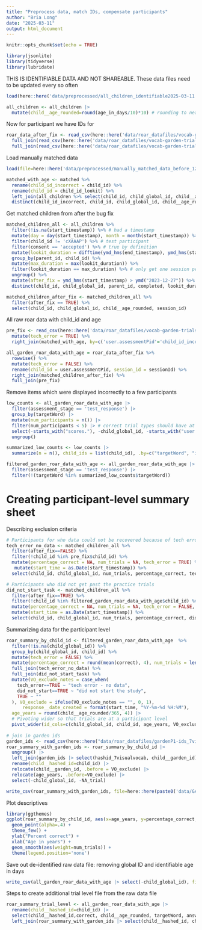 ```yaml
---
title: "Preprocess data, match IDs, compensate participants"
author: "Bria Long"
date: "2025-03-11"
output: html_document
---
```


```r
knitr::opts_chunk$set(echo = TRUE)
```

```r
library(jsonlite)
library(tidyverse)
library(lubridate)
```

THIS IS IDENTIFIABLE DATA AND NOT SHAREABLE.
These data files need to be updated every so often
```r
load(here::here('data/preprocessed/all_children_identifiable2025-03-11.RData'))

all_children <- all_children |> 
  mutate(child__age_rounded=round(age_in_days/10)*10) # rounding to nearest tenth to de-identify
```

Now for participant we have IDs for
```r
roar_data_after_fix <- read_csv(here::here('data/roar_datafiles/vocab-garden-trials-04262024-v2.csv')) %>%
  full_join(read_csv(here::here('data/roar_datafiles/vocab-garden-trials-04262024-v1.csv'))) %>%
  full_join(read_csv(here::here('data/roar_datafiles/vocab-garden-trials-04262024-08262024.csv')))
```

Load manually matched data
```r
load(file=here::here('data/preprocessed/manually_matched_data_before_122823.RData'))

matched_with_age <- matched %>%
  rename(child_id_incorrect = child_id) %>%
  rename(child_id = child_id_lookit) %>%
  left_join(all_children %>% select(child_id, child_global_id, child__age_rounded)) %>% # add back age
  distinct(child_id_incorrect, child_id, child_global_id, child__age_rounded) # keeping distinct entry in case participant tried to participate multiple times in the same day
```

Get matched children from after the bug fix 
```r
matched_children_all <- all_children %>%
  filter(!is.na(start_timestamp)) %>% # had a timestamp
  mutate(day = day(start_timestamp), month = month(start_timestamp)) %>%
  filter(child_id != 'cXAAAP') %>% # test participant
  filter(consent == 'accepted') %>% # true by definition
  mutate(lookit_duration = difftime(ymd_hms(end_timestamp), ymd_hms(start_timestamp), units='mins')) %>%
  group_by(parent_id, child_id) %>%
  mutate(max_duration = max(lookit_duration)) %>%
  filter(lookit_duration == max_duration) %>% # only get one session per child, sometimes they attempted twice
  ungroup() %>%
  mutate(after_fix = ymd_hms(start_timestamp) > ymd("2023-12-27")) %>%
  distinct(child_id, child_global_id, parent_id, completed, lookit_duration, start_timestamp, child__age_rounded, after_fix, session_id)

matched_children_after_fix <- matched_children_all %>%
  filter(after_fix == TRUE) %>% 
  select(child_id, child_global_id, child__age_rounded, session_id)
```

All raw roar data with child_id and age
```r
pre_fix <- read_csv(here::here('data/roar_datafiles/vocab-garden-trials-122723.csv')) %>%
  mutate(tech_error = TRUE) %>%
  right_join(matched_with_age, by=c('user.assessmentPid'='child_id_incorrect')) 

all_garden_roar_data_with_age = roar_data_after_fix %>%
  rowwise() %>%
  mutate(tech_error = FALSE) %>%
  rename(child_id = user.assessmentPid, session_id = sessionId) %>%
  right_join(matched_children_after_fix) %>% 
  full_join(pre_fix) 
```
Remove items which were displayed incorrectly to a few participants
```r
low_counts <- all_garden_roar_data_with_age |>
  filter(assessment_stage == 'test_response') |>
  group_by(targetWord) |>
  mutate(num_participants = n()) |>
  filter(num_participants < 5) |> # correct trial types should have at least 10 participants 
  select(-starts_with("scores."), -child_global_id, -starts_with("user.")) |>
  ungroup()

summarized_low_counts <- low_counts |>
  summarize(n = n(), child_ids = list(child_id), .by=c("targetWord", "itemSource"))

filtered_garden_roar_data_with_age <- all_garden_roar_data_with_age |>
  filter(assessment_stage == 'test_response') |>
  filter(!(targetWord %in% summarized_low_counts$targetWord))
```

# Creating participant-level summary sheet

Describing exclusion criteria
```r
# Participants for who data could not be recovered because of tech error
tech_error_no_data <- matched_children_all %>% 
  filter(after_fix==FALSE) %>%
  filter(!child_id %in% pre_fix$child_id) %>%
  mutate(percentage_correct = NA, num_trials = NA, tech_error = TRUE) %>%
   mutate(start_time = as.Date(start_timestamp)) %>%
  select(child_id, child_global_id, num_trials, percentage_correct, tech_error, start_time, child__age_rounded)

# Participants who did not get past the practice trials
did_not_start_task <- matched_children_all %>% 
  filter(after_fix==TRUE) %>%
  filter(!child_id %in% filtered_garden_roar_data_with_age$child_id) %>%
  mutate(percentage_correct = NA, num_trials = NA, tech_error = FALSE, did_not_start=TRUE) %>%
  mutate(start_time = as.Date(start_timestamp)) %>%
  select(child_id, child_global_id, num_trials, percentage_correct, did_not_start, start_time, child__age_rounded)
```

Summarizing data for the participant level
```r
roar_summary_by_child_id <- filtered_garden_roar_data_with_age  %>%
  filter(!is.na(child_global_id)) %>%
  group_by(child_global_id, child_id) %>%
  mutate(tech_error = FALSE) %>%
  mutate(percentage_correct = round(mean(correct), 4), num_trials = length(unique(trialId))) %>%
  full_join(tech_error_no_data) %>%
  full_join(did_not_start_task) %>%
  mutate(VO_exclude_notes = case_when(
    tech_error==TRUE ~ "tech error - no data",
    did_not_start==TRUE ~ "did not start the study",
    TRUE ~ ""
  ), VO_exclude = ifelse(VO_exclude_notes == "", 0, 1),
      response__date_created = format(start_time, "%Y-%m-%d %H:%M"),
  age_years = round(child__age_rounded/365, 4)) |>
  # Pivoting wider so that trials are at a participant level 
  pivot_wider(id_cols=c(child_global_id, child_id, age_years, VO_exclude, VO_exclude_notes, response__date_created, percentage_correct, num_trials), names_from="targetWord", values_from="correct", names_glue = "{targetWord}_trial")
  
# join in garden ids
garden_ids <- read_csv(here::here("data/roar_datafiles/gardenP1-ids_7visualvocab_identifiable.csv"))
roar_summary_with_garden_ids <- roar_summary_by_child_id |>
  ungroup() |>
  left_join(garden_ids |> select(hashid_7visualvocab, child__garden_id), by=c("child_id"="hashid_7visualvocab")) |>
  rename(child__hashed_id=child_id) |>
  relocate(child__garden_id, .before = VO_exclude) |>
  relocate(age_years, .before=VO_exclude) |>
  select(-child_global_id, -NA_trial) 

write_csv(roar_summary_with_garden_ids, file=here::here(paste0('data/GARDEN-phase1_study-VO_date-', gsub("-", "", today()), '_data.csv')))
```


Plot descriptives
```r
library(ggthemes)
ggplot(roar_summary_by_child_id, aes(x=age_years, y=percentage_correct, size=num_trials)) +
  geom_point(alpha=.4) +
  theme_few() +
  ylab("Percent correct") +
  xlab("Age in years") +
  geom_smooth(aes(weight=num_trials)) +
  theme(legend.position='none')
```

Save out de-identified raw data file: removing global ID and identifiable age in days
```r
write_csv(all_garden_roar_data_with_age |> select(-child_global_id), file=here::here(paste0('data/raw/GARDEN-phase1_study-VO_type-rawtrials_date-',gsub("-", "", today()),'_data.csv')))
```

Steps to create additional trial level file from the raw data file
```r
roar_summary_trial_level <- all_garden_roar_data_with_age |>
  rename(child__hashed_id=child_id) |>
  select(child__hashed_id,correct, child__age_rounded, targetWord, answerWord, trial_index, rt, options, itemSource) |>
  left_join(roar_summary_with_garden_ids |> select(child__hashed_id, child__garden_id, percentage_correct))
```



